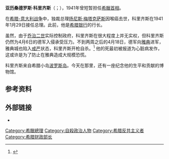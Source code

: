 {{Infobox Politician
|name          = 亚历桑德罗斯·科里齐斯
|image         = AlexandrosKoryzis--P02018.027.jpeg
|caption       =
| order            = 第51任
| office           = [[希腊总理|希臘首相]]
|monarch          = [[乔治二世_(希腊)|乔治二世]]
|term_start    = 1941年1月29日
|term_end      = 1941年4月18日
|predecessor   = [[扬尼斯·梅塔克萨斯|扬尼斯·梅塔克萨斯]]
|successor     = [[因马努伊尔·楚得罗斯|因马努伊尔·楚得罗斯]]
|constituency  =
|majority      =
|office2       =
|term_start2   =
|term_end2     =
|predecessor2  =
|successor2    =
|constituency2 =
|majority2     =
|office3       =
|term_start3   =
|term_end3     =
|predecessor3  =
|successor3    =
|constituency3 =
|majority3     =
|birth_date    = 1885
|birth_place   = [[希腊王国|希腊]][[波罗斯岛|波罗斯岛]]
|death_date    = {{death date and age|1941|4|18|1885|mf=y}}
|death_place   = [[希腊王国|希腊]][[雅典|雅典]]
|party         = [[无党籍|无党籍]]（非政治）
|relations     =
|spouse        =
|children      =
|residence     =
|occupation    =
|religion      =
|signature     =
|website       =
|footnotes     =
}}

'''亚历桑德罗斯·科里齐斯'''（{{lang-el|Αλέξανδρος Κορυζής|Aléxandros Korizís}}；{{bd|1885年||1941年|4月18日|catIdx=K}}），1941年曾短暂担任[[希腊总理|希臘首相]]。

在[[希腊-意大利战争|希腊-意大利战争]]中，独裁总理[[扬尼斯·梅塔克萨斯|扬尼斯·梅塔克萨斯]]因喉癌去世，科里齐斯在1941年1月29日接任总理。此前，他是[[希腊银行|希腊银行]]的行长。

虽然，由于[[乔治二世_(希腊)|乔治二世]]实际控制政府，科里齐斯在很大程度上并无实权，但科里齐斯仍然为4月6日的德军入侵承受压力。不到两周之后的4月18日，德军向[[雅典|雅典]]进军，雅典城也陷入[[戒严|戒严]]状态，科里齐斯开枪自杀。<ref>{{cite news|url=https://news.google.com/newspapers?nid=1499&dat=19410420&id=XgUaAAAAIBAJ&sjid=syIEAAAAIBAJ&pg=6211,1631125|title=Thermopylae Stand Expected by Nazis|work=The Milwaukee Star-Journal|location=Milwaukee|page=1|date=April 20, 1941|accessdate=June 17, 2009}}</ref> 他的死最初被报道为心脏病发作，这或许是为了防止在雅典造成大规模恐慌。

科里齐斯来自希腊小岛[[波罗斯岛|波罗斯岛]]。今天在那里，还有一座纪念他的生平和贡献的博物馆。

==参考资料==
{{reflist}}

== 外部链接 ==
* {{PM20|FID=pe/010215}}

{{start box}}
{{succession box|title=[[希腊总理|希腊总理]]|before=[[扬尼斯·梅塔克萨斯|扬尼斯·梅塔克萨斯]]|after=[[因马努伊尔·楚得罗斯|因马努伊尔·楚得罗斯]]|years=1941年1月29日 - 1941年4月18日}}
{{end box}}
{{希臘政府首腦}}
{{Authority control}}
[[Category:希臘總理|Category:希臘總理]]
[[Category:自殺政治人物|Category:自殺政治人物]]
[[Category:希腊反共主义者|Category:希腊反共主义者]]
[[Category:希腊财政部长|Category:希腊财政部长]]